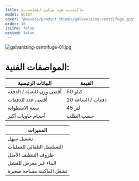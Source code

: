```yaml
---
title: ماكينــة طرد مركزي للجلفنــة
model: GC107
cover: "@assets/product_thumbs/galvanizing-centrifuge.jpg"
order: 10
isLine: false
nested: false
---
```



<ProductTabs />

![galvanizing-centrifuge-01.jpg](@assets/product_thumbs/galvanizing-centrifuge.jpg)

# المواصفات الفنية:

| البيانات الرئيسية         | القيمة            |
| ------------------------- | ----------------- |
| أقصى وزن للتعبئة / الدفعة | 50 كيلو           |
| أقصى عدد للدفعات          | 10 دفعات / الساعة |
| سعة الاسطوانة             | 45 لتر            |
| أحجام حاويات أكبر         | حسب الطلب         |

<div class="my-8 h-8 w-full"></div>

| المميزات                  |
| ------------------------- |
| تشغيل سهل                 |
| التسلسل التلقائي للعمليات |
| ظروف التنظيف الأمثل       |
| البناء غير معرض للفشل     |
| تشغل الماكينة مساحة صغيرة |
